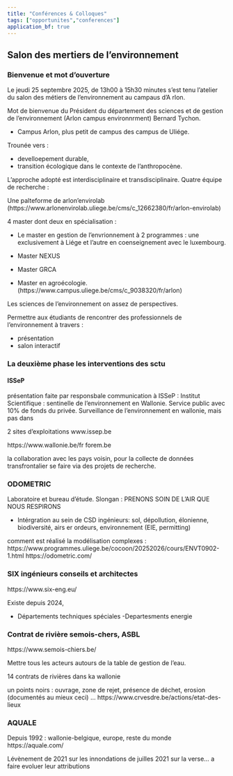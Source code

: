 ```yaml
---
title: "Conférences & Colloques"
tags: ["opportunites","conferences"]
application_bf: true
---
```


## Salon des mertiers de l'environnement

### Bienvenue et mot d'ouverture

Le jeudi 25 septembre 2025, de 13h00 à 15h30 minutes s'est tenu l'atelier du salon des métiers de l’environnement au campaus d'A rlon.

Mot de bienvenue du Président du département des sciences et de gestion de l'environnement (Arlon campus environnrment) Bernard Tychon.

- Campus Arlon, plus petit de campus des campus de Uliége. 

Trounée vers :

- develloepement durable,
- transition écologique dans le contexte de l'anthropocène.

L'approche adopté est interdisciplinaire et  transdisciplinaire. Quatre équipe de recherche :

Une palteforme de  arlon'envirolab (https://www.arlonenvirolab.uliege.be/cms/c_12662380/fr/arlon-envirolab)

 4 master dont deux en spécialisation :
 
- Le master en gestion de l'envrionnement à 2 programmes : une exclusivement à Liége et l'autre en coenseignement avec le luxembourg.
 
- Master NEXUS

- Master GRCA

- Master en agroécologie.
(https://www.campus.uliege.be/cms/c_9038320/fr/arlon)

Les sciences de l'environnement on assez de perspectives.

Permettre aux étudiants de rencontrer des professionnels de l'environnement à travers :

- présentation
- salon interactif

### La deuxième phase les interventions des sctu

#### ISSeP

présentation faite par responsbale communication à ISSeP : Institut Scientifique : sentinelle de l'environnement en Wallonie. Service public avec 10% de fonds du privée. Surveillance de l'environnement en wallonie, mais pas dans

2 sites d'exploitations 
www.issep.be

https://www.wallonie.be/fr
forem.be

la collaboration avec les pays voisin, pour la collecte de données transfrontalier se faire via des projets de recherche.

### ODOMETRIC

Laboratoire et bureau d'étude.
Slongan : PRENONS SOIN DE L'AIR QUE NOUS RESPIRONS

- Intérgration au sein de CSD ingénieurs: sol, dépollution, élonienne, biodiversité, airs er ordeurs, environnement (EIE, permitting)

 comment est réalisé la modélisation complexes : https://www.programmes.uliege.be/cocoon/20252026/cours/ENVT0902-1.html https://odometric.com/

### SIX ingénieurs conseils et architectes

https://www.six-eng.eu/

Existe depuis 2024, 

- Départements techniques  spéciales 
-Departesments energie 

### Contrat de rivière semois-chers, ASBL

https://www.semois-chiers.be/


Mettre tous les acteurs autours de la table de gestion de l'eau.

14 contrats de rivières dans ka wallonie

un points noirs : ouvrage, zone de rejet, présence de déchet, erosion (documentés au mieux ceci) ... https://www.crvesdre.be/actions/etat-des-lieux

### AQUALE

Depuis 1992 : wallonie-belgique, europe, reste du monde
https://aquale.com/

Lévènement de 2021 sur les innondations de juilles 2021  sur la verse... a faire evoluer leur attributions


